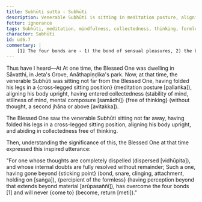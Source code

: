 ```yaml
---
title: Subhūti sutta - Subhūti
description: Venerable Subhūti is sitting in meditation posture, aligning his body upright, having entered collectedness free of thinking. The Blessed One sees this and expresses an inspired utterance.
fetter: ignorance
tags: Subhūti, meditation, mindfulness, collectedness, thinking, formless, bonds, ud, ud6
character: Subhūti
id: ud6.7
commentary: |
    [1] The four bonds are - 1) the bond of sensual pleasures, 2) the bond of continued existence, 3) the bond of views, and 4) the bond of ignorance.
---
```


Thus have I heard—At At one time, the Blessed One was dwelling in Sāvatthi, in Jeta's Grove, Anāthapiṇḍika's park. Now, at that time, the venerable Subhūti was sitting not far from the Blessed One, having folded his legs in a \{cross-legged sitting position} (meditation posture [pallaṅka]), aligning his body upright, having entered collectedness (stability of mind, stillness of mind, mental composure [samādhi]) \{free of thinking} (without thought, a second jhāna or above [avitakka]).

The Blessed One saw the venerable Subhūti sitting not far away, having folded his legs in a cross-legged sitting position, aligning his body upright, and abiding in collectedness free of thinking.

Then, understanding the significance of this, the Blessed One at that time expressed this inspired utterance:

"For one whose thoughts are completely dispelled (dispersed [vidhūpita]),
and whose internal doubts are fully resolved without remainder;
Such a one, having gone beyond \{sticking point} (bond, snare, clinging, attachment, holding on [saṅga]), \{percipient of the formless} (having perception beyond that extends beyond material [arūpasaññī]),
has overcome the four bonds [1] and will never \{come to} (become, return [meti])."